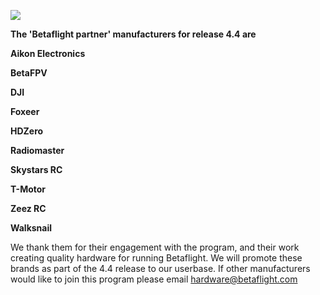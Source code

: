 
<PartnerText />

<p className="flex flex-col items-center">
  <img src="/img/betaflight/sponsors/bf_partner_dark.svg" className="no-effect md:w-1/4 mt-6 mb-2"></img>
</p>

<p className="flex flex-col items-center">

<b className="text-xl text-primary-500 text-center mb-3">The 'Betaflight partner' manufacturers for release 4.4 are</b>

**Aikon Electronics**

**BetaFPV**

**DJI**

**Foxeer**

**HDZero**

**Radiomaster**

**Skystars RC**

**T-Motor**

**Zeez RC**

**Walksnail**

</p>

We thank them for their engagement with the program, and their work creating quality hardware
for running Betaflight. We will promote these brands as part of the 4.4 release to our userbase.
If other manufacturers would like to join this program please email hardware@betaflight.com
